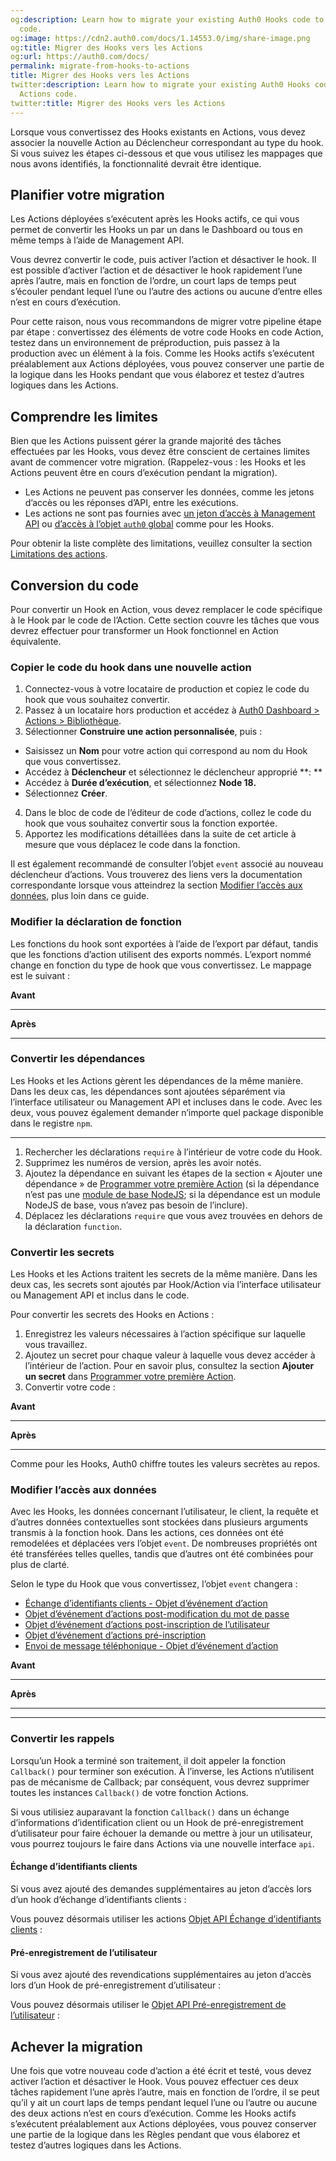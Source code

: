 ```yaml
---
og:description: Learn how to migrate your existing Auth0 Hooks code to Auth0 Actions
  code.
og:image: https://cdn2.auth0.com/docs/1.14553.0/img/share-image.png
og:title: Migrer des Hooks vers les Actions
og:url: https://auth0.com/docs/
permalink: migrate-from-hooks-to-actions
title: Migrer des Hooks vers les Actions
twitter:description: Learn how to migrate your existing Auth0 Hooks code to Auth0
  Actions code.
twitter:title: Migrer des Hooks vers les Actions
---
```


Lorsque vous convertissez des Hooks existants en Actions, vous devez associer la nouvelle Action au Déclencheur correspondant au type du hook. Si vous suivez les étapes ci-dessous et que vous utilisez les mappages que nous avons identifiés, la fonctionnalité devrait être identique.

## Planifier votre migration

Les Actions déployées s’exécutent après les Hooks actifs, ce qui vous permet de convertir les Hooks un par un dans le Dashboard ou tous en même temps à l’aide de Management API.

Vous devrez convertir le code, puis activer l’action et désactiver le hook. Il est possible d’activer l’action et de désactiver le hook rapidement l’une après l’autre, mais en fonction de l’ordre, un court laps de temps peut s’écouler pendant lequel l’une ou l’autre des actions ou aucune d’entre elles n’est en cours d’exécution.

Pour cette raison, nous vous recommandons de migrer votre pipeline étape par étape : convertissez des éléments de votre code Hooks en code Action, testez dans un environnement de préproduction, puis passez à la production avec un élément à la fois. Comme les Hooks actifs s’exécutent préalablement aux Actions déployées, vous pouvez conserver une partie de la logique dans les Hooks pendant que vous élaborez et testez d’autres logiques dans les Actions.



## Comprendre les limites

Bien que les Actions puissent gérer la grande majorité des tâches effectuées par les Hooks, vous devez être conscient de certaines limites avant de commencer votre migration. (Rappelez-vous : les Hooks et les Actions peuvent être en cours d’exécution pendant la migration).

* Les Actions ne peuvent pas conserver les données, comme les jetons d’accès ou les réponses d’API, entre les exécutions.
* Les actions ne sont pas fournies avec [un jeton d’accès à Management API](https://auth0.com/docs/customize/rules/use-management-api) ou [d’accès à l’objet `auth0` global](https://auth0.com/docs/best-practices/rules-best-practices/rules-environment-best-practices#global-object) comme pour les Hooks.

Pour obtenir la liste complète des limitations, veuillez consulter la section [Limitations des actions](/actions/limitations).

## Conversion du code

Pour convertir un Hook en Action, vous devez remplacer le code spécifique à le Hook par le code de l’Action. Cette section couvre les tâches que vous devrez effectuer pour transformer un Hook fonctionnel en Action équivalente.



### Copier le code du hook dans une nouvelle action



1. Connectez-vous à votre locataire de production et copiez le code du hook que vous souhaitez convertir.
2. Passez à un locataire hors production et accédez à [Auth0 Dashboard > Actions > Bibliothèque](%24%7Bmanage_url%7D/select-tenant?path=/actions/library).
3. Sélectionner **Construire une action personnalisée**, puis :

* Saisissez un **Nom** pour votre action qui correspond au nom du Hook que vous convertissez.
* Accédez à **Déclencheur** et sélectionnez le déclencheur approprié **:
**
* Accédez à **Durée d’exécution**, et sélectionnez **Node 18.**
* Sélectionnez **Créer**.
4. Dans le bloc de code de l’éditeur de code d’actions, collez le code du hook que vous souhaitez convertir sous la fonction exportée.
5. Apportez les modifications détaillées dans la suite de cet article à mesure que vous déplacez le code dans la fonction.

Il est également recommandé de consulter l’objet `event` associé au nouveau déclencheur d’actions. Vous trouverez des liens vers la documentation correspondante lorsque vous atteindrez la section [Modifier l’accès aux données](#change-how-data-is-accessed), plus loin dans ce guide.

### Modifier la déclaration de fonction

Les fonctions du hook sont exportées à l’aide de l’export par défaut, tandis que les fonctions d’action utilisent des exports nommés. L’export nommé change en fonction du type de hook que vous convertissez. Le mappage est le suivant :



**Avant**

****

**Après**

****

### Convertir les dépendances

Les Hooks et les Actions gèrent les dépendances de la même manière. Dans les deux cas, les dépendances sont ajoutées séparément via l’interface utilisateur ou Management API et incluses dans le code. Avec les deux, vous pouvez également demander n’importe quel package disponible dans le registre `npm`.

********

1. Rechercher les déclarations `require` à l’intérieur de votre code du Hook.
2. Supprimez les numéros de version, après les avoir notés.
3. Ajoutez la dépendance en suivant les étapes de la section « Ajouter une dépendance » de [Programmer votre première Action](/actions/write-your-first-action) (si la dépendance n’est pas une [module de base NodeJS](https://github.com/nodejs/node/tree/master/lib); si la dépendance est un module NodeJS de base, vous n’avez pas besoin de l’inclure).
4. Déplacez les déclarations `require` que vous avez trouvées en dehors de la déclaration `function`.

### Convertir les secrets

Les Hooks et les Actions traitent les secrets de la même manière. Dans les deux cas, les secrets sont ajoutés par Hook/Action via l’interface utilisateur ou Management API et inclus dans le code.

Pour convertir les secrets des Hooks en Actions :

1. Enregistrez les valeurs nécessaires à l’action spécifique sur laquelle vous travaillez.
2. Ajoutez un secret pour chaque valeur à laquelle vous devez accéder à l’intérieur de l’action. Pour en savoir plus, consultez la section **Ajouter un secret** dans [Programmer votre première Action](/actions/write-your-first-action).
3. Convertir votre code :

**Avant**

********

**Après**

****

Comme pour les Hooks, Auth0 chiffre toutes les valeurs secrètes au repos.

### Modifier l’accès aux données

Avec les Hooks, les données concernant l’utilisateur, le client, la requête et d’autres données contextuelles sont stockées dans plusieurs arguments transmis à la fonction hook. Dans les actions, ces données ont été remodelées et déplacées vers l’objet `event`. De nombreuses propriétés ont été transférées telles quelles, tandis que d’autres ont été combinées pour plus de clarté.

Selon le type du Hook que vous convertissez, l’objet `event` changera :

* [Échange d’identifiants clients - Objet d’événement d’action](/actions/explore-triggers/machine-to-machine-trigger/credentials-exchange-event-object)
* [Objet d’événement d’actions post-modification du mot de passe](/actions/explore-triggers/post-change-password-trigger/post-change-password-event-object)
* [Objet d’événement d’actions post-inscription de l’utilisateur](/signup-and-login-triggers/post-user-registration-trigger/post-user-registration-event-object)
* [Objet d’événement d’actions pré-inscription](/signup-and-login-triggers/pre-user-registration-trigger/pre-user-registration-event-object)
* [Envoi de message téléphonique - Objet d’événement d’action](/actions/explore-triggers/mfa-notifications-trigger/send-phone-message-event-object)

**Avant**

********

**Après**

********

********

### Convertir les rappels

Lorsqu’un Hook a terminé son traitement, il doit appeler la fonction `Callback()` pour terminer son exécution. À l’inverse, les Actions n’utilisent pas de mécanisme de Callback; par conséquent, vous devrez supprimer toutes les instances `Callback()` de votre fonction Actions.

Si vous utilisiez auparavant la fonction `Callback()` dans un échange d’informations d’identification client ou un Hook de pré-enregistrement d’utilisateur pour faire échouer la demande ou mettre à jour un utilisateur, vous pourrez toujours le faire dans Actions via une nouvelle interface `api`.

#### Échange d’identifiants clients

Si vous avez ajouté des demandes supplémentaires au jeton d’accès lors d’un hook d’échange d’identifiants clients :



Vous pouvez désormais utiliser les actions [Objet API Échange d’identifiants clients](/actions/explore-triggers/machine-to-machine-trigger/credentials-exchange-api-object) :



#### Pré-enregistrement de l’utilisateur

Si vous avez ajouté des revendications supplémentaires au jeton d’accès lors d’un Hook de pré-enregistrement d’utilisateur :



Vous pouvez désormais utiliser le [Objet API Pré-enregistrement de l’utilisateur](/signup-and-login-triggers/pre-user-registration-trigger/pre-user-registration-api-object) :



## Achever la migration

Une fois que votre nouveau code d’action a été écrit et testé, vous devez activer l’action et désactiver le Hook. Vous pouvez effectuer ces deux tâches rapidement l’une après l’autre, mais en fonction de l’ordre, il se peut qu’il y ait un court laps de temps pendant lequel l’une ou l’autre ou aucune des deux actions n’est en cours d’exécution. Comme les Hooks actifs s’exécutent préalablement aux Actions déployées, vous pouvez conserver une partie de la logique dans les Règles pendant que vous élaborez et testez d’autres logiques dans les Actions.